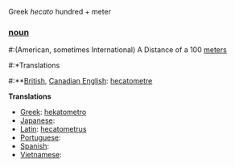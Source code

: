 Greek ''hecato'' hundred + meter

===[[noun]]===

#:(American, sometimes International) A Distance of a 100 [[meter]]s
#:*Translations
#:**[[British English|British]], [[Canadian English]]: [[hecatometre]]

'''Translations'''

*[[Greek]]: [[hekatometro]]
*[[Japanese]]: [[]]
*[[Latin]]: [[hecatometrus]]
*[[Portuguese]]: [[]]
*[[Spanish]]: [[]]
*[[Vietnamese]]: [[]]